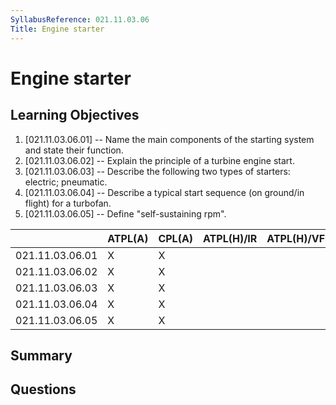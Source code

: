 ```yaml
---
SyllabusReference: 021.11.03.06
Title: Engine starter
---
```


# Engine starter

## Learning Objectives

1. [021.11.03.06.01] -- Name the main components of the starting system and
   state their function.
2. [021.11.03.06.02] -- Explain the principle of a turbine engine start.
3. [021.11.03.06.03] -- Describe the following two types of starters: electric;
   pneumatic.
4. [021.11.03.06.04] -- Describe a typical start sequence (on ground/in flight)
   for a turbofan.
5. [021.11.03.06.05] -- Define "self-sustaining rpm".

|                 | ATPL(A) | CPL(A) | ATPL(H)/IR | ATPL(H)/VFR | CPL(H) | IR  | CBIR(A) |
| --------------- | ------- | ------ | ---------- | ----------- | ------ | --- | ------- |
| 021.11.03.06.01 | X       | X      |            |             |        |     |         |
| 021.11.03.06.02 | X       | X      |            |             |        |     |         |
| 021.11.03.06.03 | X       | X      |            |             |        |     |         |
| 021.11.03.06.04 | X       | X      |            |             |        |     |         |
| 021.11.03.06.05 | X       | X      |            |             |        |     |         |

## Summary

## Questions

